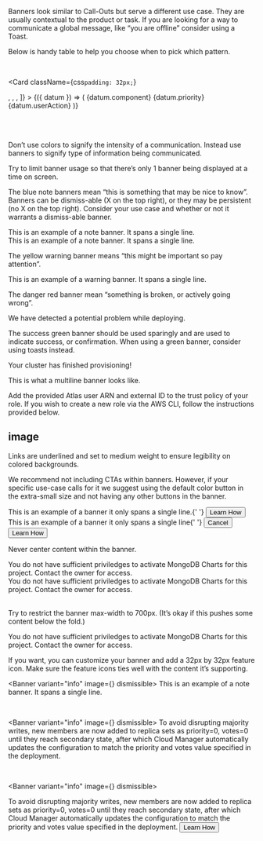 
Banners look similar to Call-Outs but serve a different use case. They are usually contextual to the product or task. If you are looking for a way to communicate a global message, like “you are offline” consider using a Toast.

Below is handy table to help you choose when to pick which pattern.

<br />

<Card
  className={css`
    padding: 32px;
  `}
>
  <Table
    data={[
      {
        component: 'Toast',
        priority: 'Low priority',
        userAction: 'Optional: Toasts disappear automatically',
      },
      {
        component: 'Banner',
        priority: 'Medium priority',
        userAction: 'Optional: Banners etc.',
      },
      {
        component: 'Modal',
        priority: 'Highest priority',
        userAction: 'Required',
      },
    ]}
    columns={[
      <TableHeader key="component" label="Component" />,
      <TableHeader key="priority" label="Priority" />,
      <TableHeader key="userAction" label="User Action" />,
    ]}
  >
    {({ datum }) => (
      <tr
        key={datum.component}
        className={css`
          border-bottom: 1px solid ${uiColors.gray.light2};
        `}
      >
        <Cell
          className={css`
            padding: 16px 0 16px 10px;
          `}
        >
          {datum.component}
        </Cell>
        <Cell
          className={css`
            padding: 16px 0 16px 10px;
          `}
        >
          {datum.priority}
        </Cell>
        <Cell
          className={css`
            padding: 16px 0 16px 10px;
          `}
        >
          {datum.userAction}
        </Cell>
      </tr>
    )}
  </Table>
</Card>

<br />

Don’t use colors to signify the intensity of a communication. Instead use banners to signify type of information being communicated.

Try to limit banner usage so that there’s only 1 banner being displayed at a time on screen.

The blue note banners mean “this is something that may be nice to know”. Banners can be dismiss-able (X on the top right), or they may be persistent (no X on the top right). Consider your use case and whether or not it warrants a dismiss-able banner.

<Banner variant="info" dismissible>
  This is an example of a note banner. It spans a single line.
</Banner>

<br />

<Banner variant="info">
  This is an example of a note banner. It spans a single line.
</Banner>

The yellow warning banner means “this might be important so pay attention”.

<Banner variant="warning" dismissible>
  This is an example of a warning banner. It spans a single line.
</Banner>

The danger red banner mean “something is broken, or actively going wrong”.

<Banner variant="danger" dismissible>
  We have detected a potential problem while deploying.
</Banner>

The success green banner should be used sparingly and are used to indicate success, or confirmation. When using a green banner, consider using toasts instead.

<Banner variant="success" dismissible>
  Your cluster has finished provisioning!
</Banner>

This is what a multiline banner looks like.

<Banner>
  Add the provided Atlas user ARN and external ID to the trust policy of your
  role. If you wish to create a new role via the AWS CLI, follow the
  instructions provided below.
</Banner>

## image

Links are underlined and set to medium weight to ensure legibility on colored backgrounds.

We recommend not including CTAs within banners. However, if your specific use-case
calls for it we suggest using the default color button in the extra-small size and
not having any other buttons in the banner.

<div
  className={css`
    display: flex;
  `}
>
  <div className={css`display: flex; flex-direction: column; align-items: center`}>
    <Banner
      className={css`
        margin-right: 10px;
      `}
    >
      This is an example of a banner it only spans a single line.{' '}
      <Button size="xsmall">Learn How</Button>
    </Banner>
    <CheckmarkWithCircleIcon size="xlarge" fill={uiColors.green.base} className={css`margin-top: 10px`}/>
  </div>

  <div className={css`display: flex; flex-direction: column; align-items: center`}>
    <Banner
      className={css`
        margin-left: 10px;
      `}
    >
      This is an example of a banner it only spans a single line{' '}
      <Button
        size="xsmall"
        className={css`
          margin-right: 4px;
        `}
      >
        Cancel
      </Button>
      <Button size="xsmall" variant="primary">
        Learn How
      </Button>
    </Banner>
    <XWithCircleIcon size="xlarge" fill={uiColors.red.base} className={css`margin-top: 10px`}/>
  </div>
</div>

Never center content within the banner.

<div
  className={css`
    display: flex;
  `}
>
  <div className={css`display: flex; flex-direction: column; align-items: center`}>
    <Banner
      variant="warning"
      className={css`
        margin-right: 10px;
      `}
    >
      You do not have sufficient priviledges to activate MongoDB Charts for this project. Contact the owner for access.
    </Banner>
    <CheckmarkWithCircleIcon size="xlarge" fill={uiColors.green.base} className={css`margin-top: 10px`}/>
  </div>

  <div className={css`display: flex; flex-direction: column; align-items: center`}>
    <Banner
      variant="warning"
      className={css`
        margin-left: 10px;
        text-align: center;
      `}
    >
      You do not have sufficient priviledges to activate MongoDB Charts for this project. Contact the owner for access.
    </Banner>
    <XWithCircleIcon size="xlarge" fill={uiColors.red.base} className={css`margin-top: 10px`}/>
  </div>
</div>

<br />

Try to restrict the banner max-width to 700px. (It’s okay if this pushes some content below the fold.)

<div
  className={css`
    display: flex;
    flex-direction: column;
    align-items: center;
  `}
>
  <Banner
    dismissible
    variant="warning"
    className={css`
      width: 700px;
    `}
  >
    You do not have sufficient priviledges to activate MongoDB Charts for this
    project. Contact the owner for access.
  </Banner>
  <CheckmarkWithCircleIcon
    size="xlarge"
    fill={uiColors.green.base}
    className={css`
      margin-top: 10px;
    `}
  />
</div>

If you want, you can customize your banner and add a 32px by 32px feature icon. Make sure the feature icons ties well with the content it’s supporting.

<Banner variant="info" image={<BulbIcon />} dismissible>
  This is an example of a note banner. It spans a single line.
</Banner>

<br />

<Banner variant="info" image={<BulbIcon />} dismissible>
  To avoid disrupting majority writes, new members are now added to replica sets
  as priority=0, votes=0 until they reach secondary state, after which Cloud
  Manager automatically updates the configuration to match the priority and
  votes value specified in the deployment.
</Banner>

<br />

<Banner variant="info" image={<BulbIcon />} dismissible>
  <div
    className={css`
      display: flex;
      flex-direction: column;
      align-items: flex-end;
    `}
  >
    To avoid disrupting majority writes, new members are now added to replica
    sets as priority=0, votes=0 until they reach secondary state, after which
    Cloud Manager automatically updates the configuration to match the priority
    and votes value specified in the deployment.
    <Button size="xsmall">Learn How</Button>
  </div>
</Banner>
